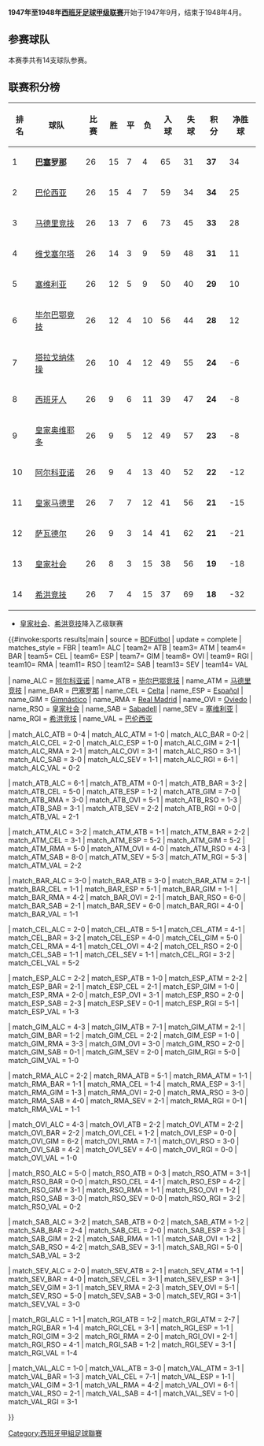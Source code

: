 {{NoteTA|G1=football|G2=西甲}}
'''1947年至1948年[[西班牙足球甲级联赛|西班牙足球甲级联赛]]'''开始于1947年9月，结束于1948年4月。

== 参赛球队 ==
本赛季共有14支球队参赛。
{{Location map+ |Spain |width=400 |float=right |places=
{{Location map~ |Spain |lat=39.474616 |long=-0.358219 |label=<small>[[巴伦西亚|巴伦西亚]]</small> |position=left }}
{{Location map~ |Spain |lat=40.453053 |long=-3.688356 |label=<small>[[皇家马德里|皇家马德里]]</small> }}
{{Location map~ |Spain |lat=40.401703 |long=-3.720628 |label=<small>[[马德里竞技|马德里竞技]]</small> |position=left}}
{{Location map~ |Spain |lat=42.231356 |long=-8.712447 |label=<small>[[维戈塞尔塔|维戈塞尔塔]]</small> }}
{{Location map~ |Spain |lat=41.127039 |long=1.2728472 |label=<small>[[塔拉戈纳体操|塔拉戈纳体操]]</small> |position=bottom}}
{{Location map~ |Spain |lat=37.384039 |long=-5.970583 |label=<small>[[塞维利亚|塞维利亚]]</small>  |position=top}}
{{Location map~ |Spain |lat=43.263472 |long=-2.948150 |label=<small>[[毕尔巴鄂竞技|毕尔巴鄂竞技]]</small> |position=bottom}}
{{Location map~ |Spain |lat=43.358522 |long=-5.860761 |label=<small>[[皇家奥维耶多|皇家奥维耶多]]</small> |position=bottom}}
{{Location map~ |Spain |lat=41.780889 |long=1.7228167 |label=<small>[[萨瓦德尔|萨瓦德尔]]</small> |position=top}}
{{Location map~ |Spain |lat=43.536256 |long=-5.637419 |label=<small>[[希洪竞技|希洪竞技]]</small> |position=top}}
{{Location map~ |Spain |lat=41.347861 |long=2.0756667 |label=<small>[[西班牙人|西班牙人]]</small> |position=right}}
{{Location map~ |Spain |lat=41.380889 |long=2.1228167 |label=<small>[[巴塞罗那足球俱乐部|巴塞罗那]]</small> |position=left}}
{{Location map~ |Spain |lat=43.301364 |long=-1.973536 |label=<small>[[皇家社会|皇家社会]]</small> |position=right}}
{{Location map~ |Spain |lat=38.698333 |long=-0.473611 |label=<small>[[西班牙人|西班牙人]]</small> |position=right}}
|caption=西甲1947-48赛季球队地图}}

== 联赛积分榜 ==
{| bgcolor="#f7f8ff" cellpadding="3" cellspacing="0" border="1" style="font-size: 100%; border: gray solid 1px; border-collapse: collapse;"
|- bgcolor="#CCCCCC"
! 排名!! 球队 !! 比赛 !! 胜 !! 平 !! 负 !! 入球 !! 失球 !! 积分 !! 净胜球
|-align="center" bgcolor="#D0F0C0"
|1||align="left"|'''[[巴塞罗那足球俱乐部|巴塞罗那]]'''||26||15||7||4||65||31||'''37'''||34
|-align="center" bgcolor="#EFEFEF"
|2||align="left"|[[巴伦西亚足球俱乐部|巴伦西亚]]||26||15||4||7||59||34||'''34'''||25
|-align="center"
|3||align="left"|[[马德里竞技|马德里竞技]]||26||13||7||6||73||45||'''33'''||28
|-align="center" bgcolor="#EFEFEF"
|4||align="left"|[[维戈塞尔塔|维戈塞尔塔]]||26||14||3||9||59||48||'''31'''||11
|-align="center"
|5||align="left"|[[塞维利亚足球俱乐部|塞维利亚]]||26||12||5||9||50||40||'''29'''||10
|-align="center" bgcolor="#EFEFEF"
|6||align="left"|[[毕尔巴鄂竞技|毕尔巴鄂竞技]]||26||12||4||10||56||44||'''28'''||12
|-align="center"
|7||align="left"|[[塔拉戈纳体操|塔拉戈纳体操]]||26||10||4||12||49||55||'''24'''||-6
|-align="center" bgcolor="#EFEFEF"
|8||align="left"|[[西班牙人|西班牙人]]||26||9||6||11||39||47||'''24'''||-8
|-align="center"
|9||align="left"|[[皇家奥维耶多|皇家奥维耶多]]||26||9||5||12||49||57||'''23'''||-8
|-align="center" bgcolor="#EFEFEF"
|10||align="left"|[[阿尔科亚诺体育俱乐部|阿尔科亚诺]]||26||9||4||13||40||52||'''22'''||-12
|-align="center"
|11||align="left"|[[皇家马德里|皇家马德里]]||26||7||7||12||41||56||'''21'''||-15
|-align="center" bgcolor="#EFEFEF"
|12||align="left"|[[萨瓦德尔|萨瓦德尔]]||26||9||3||14||41||62||'''21'''||-21
|-align="center" bgcolor="#FFCCCC"
|13||align="left"|[[皇家社会|皇家社会]]||26||8||3||15||38||56||'''19'''||-18
|-align="center" bgcolor="#FFCCCC"
|14||align="left"|[[希洪竞技|希洪竞技]]||26||7||4||15||37||69||'''18'''||-32
|}
*[[皇家社会|皇家社会]]、[[希洪竞技|希洪竞技]]降入乙级联赛

{{#invoke:sports results|main
| source = [http://www.bdfutbol.com/en/t/t1947-48.html BDFútbol]
| update = complete
| matches_style = FBR
| team1= ALC | team2= ATB | team3= ATM | team4= BAR | team5= CEL | team6= ESP | team7= GIM | team8= OVI | team9= RGI | team10= RMA | team11= RSO | team12= SAB | team13= SEV | team14= VAL 

| name_ALC = [[阿尔科亚诺体育俱乐部|阿尔科亚诺]]
| name_ATB = [[毕尔巴鄂竞技|毕尔巴鄂竞技]]
| name_ATM = [[马德里竞技|马德里竞技]]
| name_BAR = [[巴塞罗那足球俱乐部|巴塞罗那]]
| name_CEL = [[维戈塞尔塔|Celta]]
| name_ESP = [[西班牙人|Español]]
| name_GIM = [[塔拉戈纳体操|Gimnástico]]
| name_RMA = [[皇家马德里|Real Madrid]]
| name_OVI = [[皇家奥维耶多|Oviedo]]
| name_RSO = [[皇家社会|皇家社会]]
| name_SAB = [[萨瓦德尔|Sabadell]]
| name_SEV = [[塞维利亚足球俱乐部|塞维利亚]]
| name_RGI = [[希洪竞技|希洪竞技]]
| name_VAL = [[巴伦西亚足球俱乐部|巴伦西亚]]

| match_ALC_ATB = 0-4
| match_ALC_ATM = 1-0
| match_ALC_BAR = 0-2
| match_ALC_CEL = 2-0
| match_ALC_ESP = 1-0
| match_ALC_GIM = 2-1
| match_ALC_RMA = 2-1
| match_ALC_OVI = 3-1
| match_ALC_RSO = 3-1
| match_ALC_SAB = 3-0
| match_ALC_SEV = 1-1
| match_ALC_RGI = 6-1
| match_ALC_VAL = 0-2

| match_ATB_ALC = 6-1
| match_ATB_ATM = 0-1
| match_ATB_BAR = 3-2
| match_ATB_CEL = 5-0
| match_ATB_ESP = 1-2
| match_ATB_GIM = 7-0
| match_ATB_RMA = 3-0
| match_ATB_OVI = 5-1
| match_ATB_RSO = 1-3
| match_ATB_SAB = 3-1
| match_ATB_SEV = 2-2
| match_ATB_RGI = 0-0
| match_ATB_VAL = 2-1

| match_ATM_ALC = 3-2
| match_ATM_ATB = 1-1
| match_ATM_BAR = 2-2
| match_ATM_CEL = 3-1
| match_ATM_ESP = 5-2
| match_ATM_GIM = 5-2
| match_ATM_RMA = 5-0
| match_ATM_OVI = 4-0
| match_ATM_RSO = 4-3
| match_ATM_SAB = 8-0
| match_ATM_SEV = 5-3
| match_ATM_RGI = 5-3
| match_ATM_VAL = 2-2

| match_BAR_ALC = 3-0
| match_BAR_ATB = 3-0
| match_BAR_ATM = 2-1
| match_BAR_CEL = 1-1
| match_BAR_ESP = 5-1
| match_BAR_GIM = 1-1
| match_BAR_RMA = 4-2
| match_BAR_OVI = 2-1
| match_BAR_RSO = 6-0
| match_BAR_SAB = 2-1
| match_BAR_SEV = 6-0
| match_BAR_RGI = 4-0
| match_BAR_VAL = 1-1

| match_CEL_ALC = 2-0
| match_CEL_ATB = 5-1
| match_CEL_ATM = 4-1
| match_CEL_BAR = 3-2
| match_CEL_ESP = 4-0
| match_CEL_GIM = 5-0
| match_CEL_RMA = 4-1
| match_CEL_OVI = 4-2
| match_CEL_RSO = 2-0
| match_CEL_SAB = 1-1
| match_CEL_SEV = 1-1
| match_CEL_RGI = 3-2
| match_CEL_VAL = 5-2

| match_ESP_ALC = 2-2
| match_ESP_ATB = 1-0
| match_ESP_ATM = 2-2
| match_ESP_BAR = 2-1
| match_ESP_CEL = 2-1
| match_ESP_GIM = 1-0
| match_ESP_RMA = 2-0
| match_ESP_OVI = 3-1
| match_ESP_RSO = 2-0
| match_ESP_SAB = 2-3
| match_ESP_SEV = 0-1
| match_ESP_RGI = 5-1
| match_ESP_VAL = 1-3

| match_GIM_ALC = 4-3
| match_GIM_ATB = 7-1
| match_GIM_ATM = 2-1
| match_GIM_BAR = 1-2
| match_GIM_CEL = 2-2
| match_GIM_ESP = 1-0
| match_GIM_RMA = 3-3
| match_GIM_OVI = 3-0
| match_GIM_RSO = 2-0
| match_GIM_SAB = 0-1
| match_GIM_SEV = 2-0
| match_GIM_RGI = 5-0
| match_GIM_VAL = 1-0

| match_RMA_ALC = 2-2
| match_RMA_ATB = 5-1
| match_RMA_ATM = 1-1
| match_RMA_BAR = 1-1
| match_RMA_CEL = 1-4
| match_RMA_ESP = 3-1
| match_RMA_GIM = 1-3
| match_RMA_OVI = 2-0
| match_RMA_RSO = 3-0
| match_RMA_SAB = 4-0
| match_RMA_SEV = 2-1
| match_RMA_RGI = 0-1
| match_RMA_VAL = 1-1

| match_OVI_ALC = 4-3
| match_OVI_ATB = 2-2
| match_OVI_ATM = 2-2
| match_OVI_BAR = 2-2
| match_OVI_CEL = 1-2
| match_OVI_ESP = 0-0
| match_OVI_GIM = 6-2
| match_OVI_RMA = 7-1
| match_OVI_RSO = 3-0
| match_OVI_SAB = 4-2
| match_OVI_SEV = 4-0
| match_OVI_RGI = 0-0
| match_OVI_VAL = 1-0

| match_RSO_ALC = 5-0
| match_RSO_ATB = 0-3
| match_RSO_ATM = 3-1
| match_RSO_BAR = 0-0
| match_RSO_CEL = 4-1
| match_RSO_ESP = 4-2
| match_RSO_GIM = 3-1
| match_RSO_RMA = 1-1
| match_RSO_OVI = 1-2
| match_RSO_SAB = 3-0
| match_RSO_SEV = 0-0
| match_RSO_RGI = 3-2
| match_RSO_VAL = 0-2

| match_SAB_ALC = 3-2
| match_SAB_ATB = 0-2
| match_SAB_ATM = 1-2
| match_SAB_BAR = 2-4
| match_SAB_CEL = 2-0
| match_SAB_ESP = 3-3
| match_SAB_GIM = 2-2
| match_SAB_RMA = 1-1
| match_SAB_OVI = 1-2
| match_SAB_RSO = 4-2
| match_SAB_SEV = 3-1
| match_SAB_RGI = 5-0
| match_SAB_VAL = 3-2

| match_SEV_ALC = 2-0
| match_SEV_ATB = 2-1
| match_SEV_ATM = 1-1
| match_SEV_BAR = 4-0
| match_SEV_CEL = 3-1
| match_SEV_ESP = 3-1
| match_SEV_GIM = 3-1
| match_SEV_RMA = 2-3
| match_SEV_OVI = 5-1
| match_SEV_RSO = 5-0
| match_SEV_SAB = 3-0
| match_SEV_RGI = 3-1
| match_SEV_VAL = 3-0

| match_RGI_ALC = 1-1
| match_RGI_ATB = 1-2
| match_RGI_ATM = 2-7
| match_RGI_BAR = 1-4
| match_RGI_CEL = 3-1
| match_RGI_ESP = 1-1
| match_RGI_GIM = 3-2
| match_RGI_RMA = 2-0
| match_RGI_OVI = 2-1
| match_RGI_RSO = 4-1
| match_RGI_SAB = 1-2
| match_RGI_SEV = 3-1
| match_RGI_VAL = 1-4

| match_VAL_ALC = 1-0
| match_VAL_ATB = 3-0
| match_VAL_ATM = 3-1
| match_VAL_BAR = 1-3
| match_VAL_CEL = 7-1
| match_VAL_ESP = 1-1
| match_VAL_GIM = 3-1
| match_VAL_RMA = 4-2
| match_VAL_OVI = 6-1
| match_VAL_RSO = 2-1
| match_VAL_SAB = 4-1
| match_VAL_SEV = 1-0
| match_VAL_RGI = 3-1

}}

{{西班牙足球甲級聯賽賽季}}

[[Category:西班牙甲組足球聯賽|Category:西班牙甲組足球聯賽]]